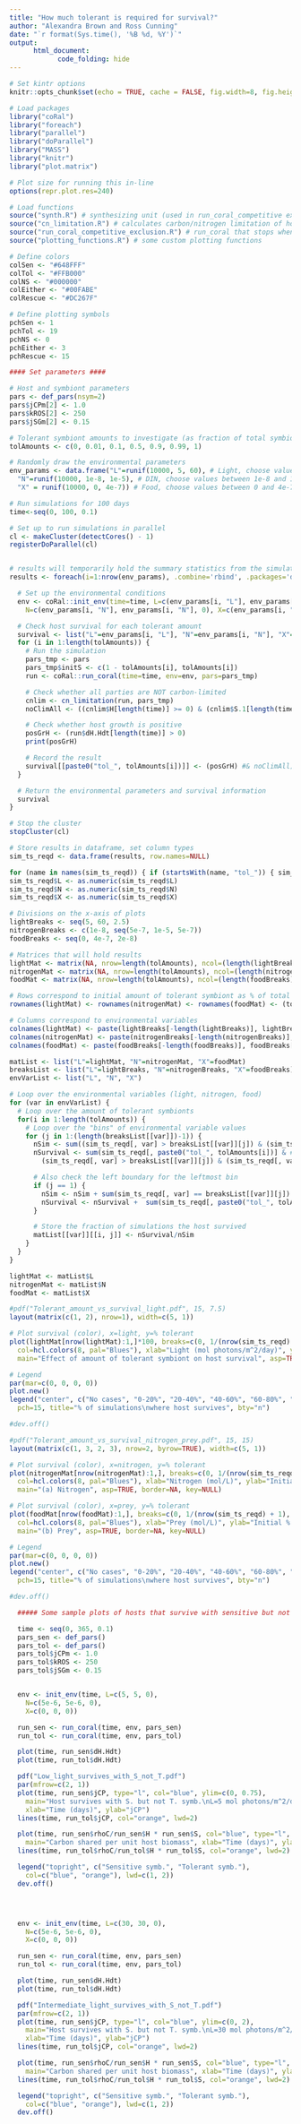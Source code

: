```yaml
---
title: "How much tolerant is required for survival?"
author: "Alexandra Brown and Ross Cunning"
date: "`r format(Sys.time(), '%B %d, %Y')`"
output:
      html_document:
            code_folding: hide
---
```


```r
# Set kintr options
knitr::opts_chunk$set(echo = TRUE, cache = FALSE, fig.width=8, fig.height=8, results='hold')

# Load packages
library("coRal")
library("foreach")
library("parallel")
library("doParallel")
library("MASS")
library("knitr")
library("plot.matrix")

# Plot size for running this in-line
options(repr.plot.res=240)

# Load functions
source("synth.R") # synthesizing unit (used in run_coral_competitive exclusion)
source("cn_limitation.R") # calculates carbon/nitrogen limitation of host and symbiont growth SUs
source("run_coral_competitive_exclusion.R") # run_coral that stops when symbiont 2 has declined to a certain fraction of symbiont 1
source("plotting_functions.R") # some custom plotting functions

# Define colors
colSen <- "#648FFF"
colTol <- "#FFB000"
colNS <- "#000000"
colEither <- "#00FABE"
colRescue <- "#DC267F"

# Define plotting symbols
pchSen <- 1
pchTol <- 19
pchNS <- 0
pchEither <- 3
pchRescue <- 15
```

```r
#### Set parameters ####

# Host and symbiont parameters
pars <- def_pars(nsym=2)
pars$jCPm[2] <- 1.0
pars$kROS[2] <- 250
pars$jSGm[2] <- 0.15

# Tolerant symbiont amounts to investigate (as fraction of total symbiont population)
tolAmounts <- c(0, 0.01, 0.1, 0.5, 0.9, 0.99, 1)

# Randomly draw the environmental parameters
env_params <- data.frame("L"=runif(10000, 5, 60), # Light, choose values between 5 and 60 mol photons/m^2/d
  "N"=runif(10000, 1e-8, 1e-5), # DIN, choose values between 1e-8 and 1e-5 mol/L
  "X" = runif(10000, 0, 4e-7)) # Food, choose values between 0 and 4e-7 mol/L
```


```r

# Run simulations for 100 days
time<-seq(0, 100, 0.1)

# Set up to run simulations in parallel
cl <- makeCluster(detectCores() - 1)
registerDoParallel(cl)


# results will temporarily hold the summary statistics from the simulations
results <- foreach(i=1:nrow(env_params), .combine='rbind', .packages='dplyr') %dopar% {

  # Set up the environmental conditions
  env <- coRal::init_env(time=time, L=c(env_params[i, "L"], env_params[i, "L"], 0),
    N=c(env_params[i, "N"], env_params[i, "N"], 0), X=c(env_params[i, "X"], env_params[i, "X"], 0))

  # Check host survival for each tolerant amount
  survival <- list("L"=env_params[i, "L"], "N"=env_params[i, "N"], "X"=env_params[i, "X"])
  for (i in 1:length(tolAmounts)) {
    # Run the simulation
    pars_tmp <- pars
    pars_tmp$initS <- c(1 - tolAmounts[i], tolAmounts[i])
    run <- coRal::run_coral(time=time, env=env, pars=pars_tmp)

    # Check whether all parties are NOT carbon-limited
    cnlim <- cn_limitation(run, pars_tmp)
    noClimAll <- ((cnlim$H[length(time)] >= 0) & (cnlim$S.1[length(time)] >= 0) & (cnlim$S.2[length(time)] >= 0))

    # Check whether host growth is positive
    posGrH <- (run$dH.Hdt[length(time)] > 0)
    print(posGrH)

    # Record the result
    survival[[paste0("tol_", tolAmounts[i])]] <- (posGrH) #& noClimAll)
  }

  # Return the environmental parameters and survival information
  survival
}

# Stop the cluster
stopCluster(cl)

# Store results in dataframe, set column types
sim_ts_reqd <- data.frame(results, row.names=NULL)
```

```r

for (name in names(sim_ts_reqd)) { if (startsWith(name, "tol_")) { sim_ts_reqd[,name] <- as.logical(sim_ts_reqd[,name]) }}
sim_ts_reqd$L <- as.numeric(sim_ts_reqd$L)
sim_ts_reqd$N <- as.numeric(sim_ts_reqd$N)
sim_ts_reqd$X <- as.numeric(sim_ts_reqd$X)

```

```r

# Divisions on the x-axis of plots
lightBreaks <- seq(5, 60, 2.5)
nitrogenBreaks <- c(1e-8, seq(5e-7, 1e-5, 5e-7))
foodBreaks <- seq(0, 4e-7, 2e-8)

# Matrices that will hold results
lightMat <- matrix(NA, nrow=length(tolAmounts), ncol=(length(lightBreaks) - 1))
nitrogenMat <- matrix(NA, nrow=length(tolAmounts), ncol=(length(nitrogenBreaks) - 1))
foodMat <- matrix(NA, nrow=length(tolAmounts), ncol=(length(foodBreaks) - 1))

# Rows correspond to initial amount of tolerant symbiont as % of total symbiont population
rownames(lightMat) <- rownames(nitrogenMat) <- rownames(foodMat) <- (tolAmounts*100)

# Columns correspond to environmental variables
colnames(lightMat) <- paste(lightBreaks[-length(lightBreaks)], lightBreaks[-1], sep="-")
colnames(nitrogenMat) <- paste(nitrogenBreaks[-length(nitrogenBreaks)], nitrogenBreaks[-1], sep="-")
colnames(foodMat) <- paste(foodBreaks[-length(foodBreaks)], foodBreaks[-1], sep="-")

matList <- list("L"=lightMat, "N"=nitrogenMat, "X"=foodMat)
breaksList <- list("L"=lightBreaks, "N"=nitrogenBreaks, "X"=foodBreaks)
envVarList <- list("L", "N", "X")

# Loop over the environmental variables (light, nitrogen, food)
for (var in envVarList) {
  # Loop over the amount of tolerant symbionts
  for(i in 1:length(tolAmounts)) {
    # Loop over the "bins" of environmental variable values
    for (j in 1:(length(breaksList[[var]])-1)) {
      nSim <- sum((sim_ts_reqd[, var] > breaksList[[var]][j]) & (sim_ts_reqd[, var] <= breaksList[[var]][j + 1])) # number of simulations in the parameter range
      nSurvival <- sum(sim_ts_reqd[, paste0("tol_", tolAmounts[i])] & # survival
        (sim_ts_reqd[, var] > breaksList[[var]][j]) & (sim_ts_reqd[, var] <= breaksList[[var]][j + 1])) # in that parameter range

      # Also check the left boundary for the leftmost bin
      if (j == 1) {
        nSim <- nSim + sum(sim_ts_reqd[, var] == breaksList[[var]][j])
        nSurvival <- nSurvival +  sum(sim_ts_reqd[, paste0("tol_", tolAmounts[i])] & (sim_ts_reqd[, var] == breaksList[[var]][j]))
      }

      # Store the fraction of simulations the host survived
      matList[[var]][[i, j]] <- nSurvival/nSim
    }
  }
}

lightMat <- matList$L
nitrogenMat <- matList$N
foodMat <- matList$X
```


```r
#pdf("Tolerant_amount_vs_survival_light.pdf", 15, 7.5)
layout(matrix(c(1, 2), nrow=1), width=c(5, 1))

# Plot survival (color), x=light, y=% tolerant
plot(lightMat[nrow(lightMat):1,]*100, breaks=c(0, 1/(nrow(sim_ts_reqd) + 1), seq(0.2, 0.8, 0.2), 1 - (1/(nrow(sim_ts_reqd) + 1)), 1)*100,
  col=hcl.colors(8, pal="Blues"), xlab="Light (mol photons/m^2/day)", ylab="Initial % tolerant symbionts",
  main="Effect of amount of tolerant symbiont on host survival", asp=TRUE, border=NA, key=NULL)

# Legend
par(mar=c(0, 0, 0, 0))
plot.new()
legend("center", c("No cases", "0-20%", "20-40%", "40-60%", "60-80%", "80-100%", "All cases"), col=hcl.colors(8, pal="Blues"),
  pch=15, title="% of simulations\nwhere host survives", bty="n")

#dev.off()

#pdf("Tolerant_amount_vs_survival_nitrogen_prey.pdf", 15, 15)
layout(matrix(c(1, 3, 2, 3), nrow=2, byrow=TRUE), width=c(5, 1))

# Plot survival (color), x=nitrogen, y=% tolerant
plot(nitrogenMat[nrow(nitrogenMat):1,], breaks=c(0, 1/(nrow(sim_ts_reqd) + 1), seq(0.2, 0.8, 0.2), 1 - (1/(nrow(sim_ts_reqd) + 1)), 1),
  col=hcl.colors(8, pal="Blues"), xlab="Nitrogen (mol/L)", ylab="Initial % tolerant symbionts",
  main="(a) Nitrogen", asp=TRUE, border=NA, key=NULL)

# Plot survival (color), x=prey, y=% tolerant
plot(foodMat[nrow(foodMat):1,], breaks=c(0, 1/(nrow(sim_ts_reqd) + 1), seq(0.2, 0.8, 0.2), 1 - (1/(nrow(sim_ts_reqd) + 1)), 1),
  col=hcl.colors(8, pal="Blues"), xlab="Prey (mol/L)", ylab="Initial % tolerant symbionts",
  main="(b) Prey", asp=TRUE, border=NA, key=NULL)

# Legend
par(mar=c(0, 0, 0, 0))
plot.new()
legend("center", c("No cases", "0-20%", "20-40%", "40-60%", "60-80%", "80-100%", "All cases"), col=hcl.colors(8, pal="Blues"),
  pch=15, title="% of simulations\nwhere host survives", bty="n")

#dev.off()
```




```r
  ##### Some sample plots of hosts that survive with sensitive but not tolerant symbionts

  time <- seq(0, 365, 0.1)
  pars_sen <- def_pars()
  pars_tol <- def_pars()
  pars_tol$jCPm <- 1.0
  pars_tol$kROS <- 250
  pars_tol$jSGm <- 0.15


  env <- init_env(time, L=c(5, 5, 0),
  	N=c(5e-6, 5e-6, 0),
  	X=c(0, 0, 0))

  run_sen <- run_coral(time, env, pars_sen)
  run_tol <- run_coral(time, env, pars_tol)

  plot(time, run_sen$dH.Hdt)
  plot(time, run_tol$dH.Hdt)

  pdf("Low_light_survives_with_S_not_T.pdf")
  par(mfrow=c(2, 1))
  plot(time, run_sen$jCP, type="l", col="blue", ylim=c(0, 0.75),
  	main="Host survives with S. but not T. symb.\nL=5 mol photons/m^2/day, N=5e-6 mol/L, X=0 mol/L\nPhotosynthetic rate (jCP)",
  	xlab="Time (days)", ylab="jCP")
  lines(time, run_tol$jCP, col="orange", lwd=2)

  plot(time, run_sen$rhoC/run_sen$H * run_sen$S, col="blue", type="l", ylim=c(0, 0.75),
  	main="Carbon shared per unit host biomass", xlab="Time (days)", ylab="rhoC * S/H")
  lines(time, run_tol$rhoC/run_tol$H * run_tol$S, col="orange", lwd=2)

  legend("topright", c("Sensitive symb.", "Tolerant symb."),
  	col=c("blue", "orange"), lwd=c(1, 2))
  dev.off()




  env <- init_env(time, L=c(30, 30, 0),
  	N=c(5e-6, 5e-6, 0),
  	X=c(0, 0, 0))

  run_sen <- run_coral(time, env, pars_sen)
  run_tol <- run_coral(time, env, pars_tol)

  plot(time, run_sen$dH.Hdt)
  plot(time, run_tol$dH.Hdt)

  pdf("Intermediate_light_survives_with_S_not_T.pdf")
  par(mfrow=c(2, 1))
  plot(time, run_sen$jCP, type="l", col="blue", ylim=c(0, 2),
  	main="Host survives with S. but not T. symb.\nL=30 mol photons/m^2/day, N=5e-6 mol/L, X=0 mol/L\nPhotosynthetic rate (jCP)",
  	xlab="Time (days)", ylab="jCP")
  lines(time, run_tol$jCP, col="orange", lwd=2)

  plot(time, run_sen$rhoC/run_sen$H * run_sen$S, col="blue", type="l", ylim=c(0, 2),
  	main="Carbon shared per unit host biomass", xlab="Time (days)", ylab="rhoC * S/H")
  lines(time, run_tol$rhoC/run_tol$H * run_tol$S, col="orange", lwd=2)

  legend("topright", c("Sensitive symb.", "Tolerant symb."),
  	col=c("blue", "orange"), lwd=c(1, 2))
  dev.off()
```
